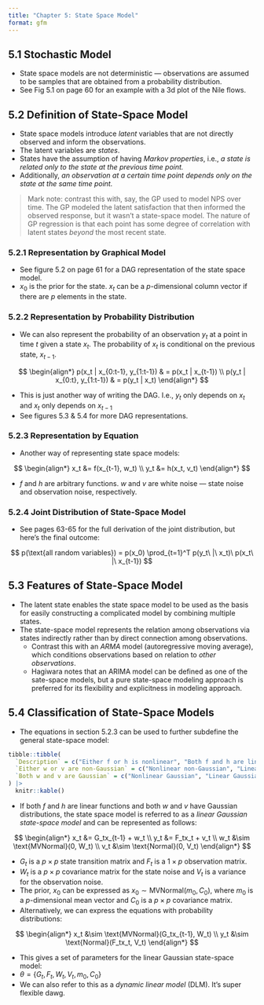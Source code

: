 ```yaml
---
title: "Chapter 5: State Space Model"
format: gfm
---
```


## 5.1 Stochastic Model

* State space models are not deterministic --- observations are assumed to be samples that are obtained from a probability distribution. 
* See Fig 5.1 on page 60 for an example with a 3d plot of the Nile flows.

## 5.2 Definition of State-Space Model

* State space models introduce *latent* variables that are not directly observed and inform the observations. 
* The latent variables are *states*. 
* States have the assumption of having *Markov properties*, i.e., *a state is related only to the state at the previous time point.* 
* Additionally, *an observation at a certain time point depends only on the state at the same time point.*

>Mark note: contrast this with, say, the GP used to model NPS over time. The GP modeled the latent satisfaction that then informed the observed response, but it wasn't a state-space model. The nature of GP regression is that each point has some degree of correlation with latent states *beyond* the most recent state.

### 5.2.1 Representation by Graphical Model

* See figure 5.2 on page 61 for a DAG representation of the state space model.
* $x_0$ is the prior for the state. $x_t$ can be a $p$-dimensional column vector if there are $p$ elements in the state. 

### 5.2.2 Representation by Probability Distribution

* We can also represent the probability of an observation $y_t$ at a point in time $t$ given a state $x_t$. The probability of $x_t$ is conditional on the previous state, $x_{t-1}$.

$$
\begin{align*}
p(x_t | x_{0:t-1}, y_{1:t-1}) & = p(x_t | x_{t-1}) \\
p(y_t | x_{0:t}, y_{1:t-1}) & = p(y_t | x_t)
\end{align*}
$$

* This is just another way of writing the DAG. I.e., $y_t$ only depends on $x_t$ and $x_t$ only depends on $x_{t-1}$
* See figures 5.3 & 5.4 for more DAG representations. 

### 5.2.3 Representation by Equation

* Another way of representing state space models:

$$
\begin{align*}
x_t &= f(x_{t-1}, w_t) \\
y_t &= h(x_t, v_t)
\end{align*}
$$

* $f$ and $h$ are arbitrary functions. $w$ and $v$ are white noise --- state noise and observation noise, respectively. 

### 5.2.4 Joint Distribution of State-Space Model

* See pages 63-65 for the full derivation of the joint distribution, but here's the final outcome:

$$
p(\text{all random variables}) = p(x_0) \prod_{t=1}^T p(y_t\ |\ x_t)\ p(x_t\ |\ x_{t-1})
$$

## 5.3 Features of State-Space Model

* The latent state enables the state space model to be used as the basis for easily constructing a complicated model by combining multiple states.
* The state-space model represents the relation among observations via states indirectly rather than by direct connection among observations. 
  * Contrast this with an *ARMA* model (autoregressive moving average), which conditions observations based on relation to *other observations*. 
  * Hagiwara notes that an ARIMA model can be defined as one of the sate-space models, but a pure state-space modeling approach is preferred for its flexibility and explicitness in modeling approach.
  
## 5.4 Classification of State-Space Models

* The equations in section 5.2.3 can be used to further subdefine the general state-space model:

```r
tibble::tibble(
  `Description` = c("Either f or h is nonlinear", "Both f and h are linear"),
  `Either w or v are non-Gaussian` = c("Nonlinear non-Gaussian", "Linear non-Gaussian"),
  `Both w and v are Gaussian` = c("Nonlinear Gaussian", "Linear Gaussian")
) |>
  knitr::kable()
```

* If both $f$ and $h$ are linear functions and both $w$ and $v$ have Gaussian distributions, the state space model is referred to as a *linear Gaussian state-space model* and can be represented as follows:

$$
\begin{align*}
x_t &= G_tx_{t-1} + w_t \\
y_t &= F_tx_t + v_t \\
w_t &\sim \text{MVNormal}(0, W_t) \\
v_t &\sim \text{Normal}(0, V_t)
\end{align*}
$$

* $G_t$ is a $p \times p$ state transition matrix and $F_t$ is a $1 \times p$ observation matrix.
* $W_t$ is a $p \times p$ covariance matrix for the state noise and $V_t$ is a variance for the observation noise. 
* The prior, $x_0$ can be expressed as $x_0 \sim \text{MVNormal}(m_0, C_0)$, where $m_0$ is a $p$-dimensional mean vector and $C_0$ is a $p \times p$ covariance matrix. 
* Alternatively, we can express the equations with probability distributions:

$$
\begin{align*}
x_t &\sim \text{MVNormal}(G_tx_{t-1}, W_t) \\
y_t &\sim \text{Normal}(F_tx_t, V_t)
\end{align*}
$$

* This gives a set of parameters for the linear Gaussian state-space model:
* $\theta = \{G_t, F_t, W_t, V_t, m_0, C_0\}$
* We can also refer to this as a *dynamic linear model* (DLM). It's super flexible dawg. 

